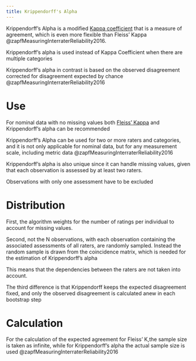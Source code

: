 ```yaml
---
title: Krippendorff's Alpha
---
```


Krippendorff's Alpha is a modified [Kappa coefficient]({{< var ref-kappa-coefficient.path >}}) that is a measure of agreement, which is even more flexible than Fleiss’ Kappa @zapfMeasuringInterraterReliability2016.

Krippendorff's alpha is used instead of Kappa Coefficient when there are multiple categories



Krippendorff’s alpha in contrast is based on the observed disagreement corrected for disagreement expected by chance @zapfMeasuringInterraterReliability2016


# Use
For nominal data with no missing values both [Fleiss’ Kappa]({{< var ref-fleiss-kappa.path >}}) and Krippendorff’s alpha can be recommended


Krippendorff's Alpha can be used for two or more raters and categories, and it is not only applicable for nominal data, but for any measurement scale, including metric data @zapfMeasuringInterraterReliability2016

Krippendorff’s alpha is also unique since it can handle missing values, given that each observation is assessed by at least two raters. 

:::{.callout-note}
Observations with only one assessment have to be excluded
:::

# Distribution

First, the algorithm weights for the number of ratings per individual to account for missing values. 

Second, not the N observations, with each observation containing the associated assessments of all raters, are randomly sampled. 
Instead the random sample is drawn from the coincidence matrix, which is needed for the estimation of Krippendorff’s alpha

This means that the dependencies between the raters are not taken into account. 

The third difference is that Krippendorff keeps the expected disagreement fixed, and only the observed disagreement is calculated anew in each bootstrap step


# Calculation

For the calculation of the expected agreement for Fleiss’ K,the sample size is taken as infinite, while for Krippendorff’s alpha the actual sample size is used @zapfMeasuringInterraterReliability2016


